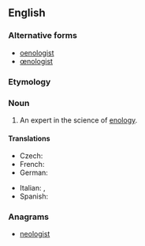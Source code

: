 ==English==

===Alternative forms===
* [[oenologist]]
* [[œnologist]] {{qualifier|archaic}}

===Etymology===
{{confix|eno|logist|lang=en}}

===Noun===
{{en-noun}}

# An expert in the science of [[enology]].

====Translations====
{{trans-top|an expert in the science of enology}}
* Czech: {{t|cs|enolog}}
* French: {{t+|fr|œnologue|m|f}}
* German: {{t+|de|Önologe}}
{{trans-mid}}
* Italian: {{t+|it|enologo|m}}, {{t+|it|enologa|f}}
* Spanish: {{t|es|enólogo|m}}
{{trans-bottom}}

===Anagrams===
* [[neologist#English|neologist]]